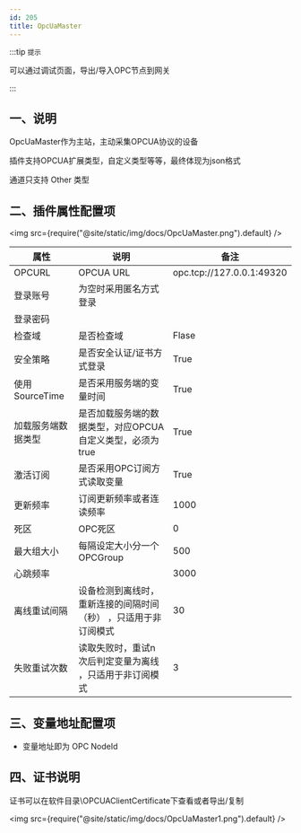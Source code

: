 ```yaml
---
id: 205
title: OpcUaMaster
---
```



:::tip `提示`

可以通过调试页面，导出/导入OPC节点到网关

:::

## 一、说明

OpcUaMaster作为主站，主动采集OPCUA协议的设备

插件支持OPCUA扩展类型，自定义类型等等，最终体现为json格式

通道只支持 Other 类型

## 二、插件属性配置项

<img src={require("@site/static/img/docs/OpcUaMaster.png").default} />

| 属性           |  说明                    | 备注|
| ---------------| --------------------------| ---|
| OPCURL         | OPCUA URL            | opc.tcp://127.0.0.1:49320|
| 登录账号         | 为空时采用匿名方式登录              |  |
| 登录密码         |               |  |
| 检查域         | 是否检查域               | Flase|
| 安全策略         | 是否安全认证/证书方式登录                | True|
| 使用SourceTime         | 是否采用服务端的变量时间                | True|
| 加载服务端数据类型         | 是否加载服务端的数据类型，对应OPCUA自定义类型，必须为true                | True|
| 激活订阅         | 是否采用OPC订阅方式读取变量                | True|
| 更新频率         | 订阅更新频率或者连读频率              | 1000 |
| 死区         | OPC死区              | 0|
| 最大组大小         | 每隔设定大小分一个OPCGroup              | 500|
| 心跳频率         |   |3000|
| 离线重试间隔         | 设备检测到离线时，重新连接的间隔时间（秒） ，只适用于非订阅模式             | 30 |
| 失败重试次数         | 读取失败时，重试n次后判定变量为离线        ，只适用于非订阅模式       | 3 |


## 三、变量地址配置项

- 变量地址即为 OPC NodeId

## 四、证书说明

证书可以在软件目录\OPCUAClientCertificate下查看或者导出/复制


<img src={require("@site/static/img/docs/OpcUaMaster1.png").default} />
